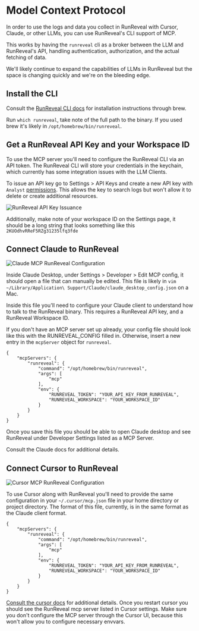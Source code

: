 # Model Context Protocol

In order to use the logs and data you collect in RunReveal with Cursor, Claude, or other LLMs, you can use RunReveal's CLI support of MCP.

This works by having the `runreveal` cli as a broker between the LLM and RunReveal's API, handling authentication, authorization, and the actual fetching of data.

We'll likely continue to expand the capabilities of LLMs in RunReveal but the space is changing quickly and we're on the bleeding edge.

## Install the CLI
Consult the [RunReveal CLI docs](/reference/using-the-cli) for installation instructions through brew.

Run `which runreveal`, take note of the full path to the binary. If you used brew it's likely in `/opt/homebrew/bin/runreveal`.

## Get a RunReveal API Key and your Workspace ID
To use the MCP server you'll need to configure the RunReveal CLI via an API token. The RunReveal CLI will store your credentials in the keychain, which currently has some integration issues with the LLM Clients.

To issue an API key go to Settings > API Keys and create a new API key with `Analyst` [permissions](/reference/role-based-access-control). This allows the key to search logs but won't allow it to delete or create additional resources.

![RunReveal API Key Issuance](/runreveal-api-key.png)

Additionally, make note of your workspace ID on the Settings page, it should be a long string that looks something like this `2KUOdhvRReF5RZg31235lfq3fde`

## Connect Claude to RunReveal
![Claude MCP RunReveal Configuration](/claude-mcp-runreveal.png)

Inside Claude Desktop, under Settings > Developer > Edit MCP config, it should open a file that can manually be edited. This file is likely in `vim ~/Library/Application\ Support/Claude/claude_desktop_config.json` on a Mac.

Inside this file you'll need to configure your Claude client to understand how to talk to the RunReveal binary. This requires a RunReveal API key, and a RunReveal Workspace ID.

If you don't have an MCP server set up already, your config file should look like this with the RUNREVEAL_CONFIG filled in. Otherwise, insert a new entry in the `mcpServer` object for `runreveal`.

```
{
    "mcpServers": {
        "runreveal": {
            "command": "/opt/homebrew/bin/runreveal",
            "args": [
                "mcp"
            ],
            "env": {
                "RUNREVEAL_TOKEN": "YOUR_API_KEY_FROM_RUNREVEAL",
                "RUNREVEAL_WORKSPACE": "YOUR_WORKSPACE_ID"
            }
        }
    }
}
```

Once you save this file you should be able to open Claude desktop and see RunReveal under Developer Settings listed as a MCP Server.

Consult the Claude docs for additional details.

## Connect Cursor to RunReveal
![Cursor MCP RunReveal Configuration](/cursor-mcp-runreveal.png)

To use Cursor along with RunReveal you'll need to provide the same configuration in your `~/.cursor/mcp.json` file in your home directory or project directory. The format of this file, currently, is in the same format as the Claude client format.

```
{
    "mcpServers": {
        "runreveal": {
            "command": "/opt/homebrew/bin/runreveal",
            "args": [
                "mcp"
            ],
            "env": {
                "RUNREVEAL_TOKEN": "YOUR_API_KEY_FROM_RUNREVEAL",
                "RUNREVEAL_WORKSPACE": "YOUR_WORKSPACE_ID"
            }
        }
    }
}
```

[Consult the cursor docs](https://docs.cursor.com/context/model-context-protocol#configuration-locations) for additional details. Once you restart cursor you should see the RunReveal mcp server listed in Cursor settings. Make sure you don't configure the MCP server through the Cursor UI, because this won't allow you to configure necessary envvars.
